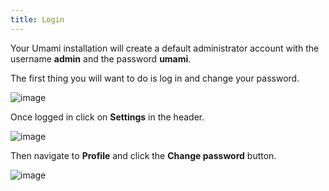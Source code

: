 ```yaml
---
title: Login
---
```


Your Umami installation will create a default administrator account with the username **admin** and the password **umami**.

The first thing you will want to do is log in and change your password.

![image](/images/docs/v1/login.png)

Once logged in click on **Settings** in the header.

![image](/images/docs/v1/header.png)

Then navigate to **Profile** and click the **Change password** button.

![image](/images/docs/v1/change-password.png)
